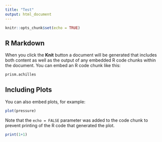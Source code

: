 ```yaml
---
title: "Test"
output: html_document
---
```


```r
knitr::opts_chunk$set(echo = TRUE)
```

## R Markdown

When you click the **Knit** button a document will be generated that includes both content as well as the output of any embedded R code chunks within the document. You can embed an R code chunk like this:

```r
prism.achilles

```

## Including Plots

You can also embed plots, for example:

```r
plot(pressure)
```

Note that the `echo = FALSE` parameter was added to the code chunk to prevent printing of the R code that generated the plot.

```r
print(1+1)
```

